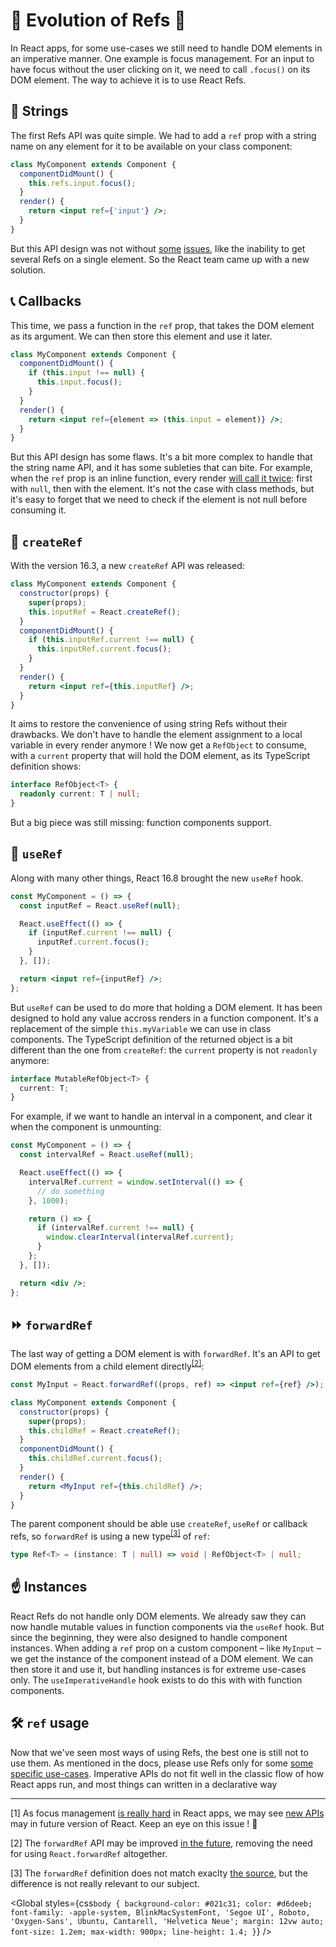 
# 🎯 Evolution of Refs 🎯

In React apps, for some use-cases we still need to handle DOM elements in an imperative manner. One example is focus management. For an input to have focus without the user clicking on it, we need to call `.focus()` on its DOM element. The way to achieve it is to use React Refs.

## 🎈 Strings

The first Refs API was quite simple. We had to add a `ref` prop with a string name on any element for it to be available on your class component:

```jsx
class MyComponent extends Component {
  componentDidMount() {
    this.refs.input.focus();
  }
  render() {
    return <input ref={'input'} />;
  }
}
```

But this API design was not without [some](https://github.com/facebook/react/issues/1373) [issues](https://github.com/facebook/react/pull/8333#issuecomment-271648615), like the inability to get several Refs on a single element. So the React team came up with a new solution.

## 📞 Callbacks

This time, we pass a function in the `ref` prop, that takes the DOM element as its argument. We can then store this element and use it later.

```jsx
class MyComponent extends Component {
  componentDidMount() {
    if (this.input !== null) {
      this.input.focus();
    }
  }
  render() {
    return <input ref={element => (this.input = element)} />;
  }
}
```

But this API design has some flaws. It's a bit more complex to handle that the string name API, and it has some subleties that can bite. For example, when the `ref` prop is an inline function, every render [will call it twice](https://reactjs.org/docs/refs-and-the-dom.html#caveats-with-callback-refs): first with `null`, then with the element. It's not the case with class methods, but it's easy to forget that we need to check if the element is not null before consuming it.

## 🐣 `createRef`

With the version 16.3, a new `createRef` API was released:

```jsx
class MyComponent extends Component {
  constructor(props) {
    super(props);
    this.inputRef = React.createRef();
  }
  componentDidMount() {
    if (this.inputRef.current !== null) {
      this.inputRef.current.focus();
    }
  }
  render() {
    return <input ref={this.inputRef} />;
  }
}
```

It aims to restore the convenience of using string Refs without their drawbacks. We don't have to handle the element assignment to a local variable in every render anymore ! We now get a `RefObject` to consume, with a `current` property that will hold the DOM element, as its TypeScript definition shows:

```ts
interface RefObject<T> {
  readonly current: T | null;
}
```

But a big piece was still missing: function components support.

## 🎣 `useRef`

Along with many other things, React 16.8 brought the new `useRef` hook.

```jsx
const MyComponent = () => {
  const inputRef = React.useRef(null);

  React.useEffect(() => {
    if (inputRef.current !== null) {
      inputRef.current.focus();
    }
  }, []);

  return <input ref={inputRef} />;
};
```

But `useRef` can be used to do more that holding a DOM element. It has been designed to hold any value accross renders in a function component. It's a replacement of the simple `this.myVariable` we can use in class components. The TypeScript definition of the returned object is a bit different than the one from `createRef`: the `current` property is not `readonly` anymore:

```ts
interface MutableRefObject<T> {
  current: T;
}
```

For example, if we want to handle an interval in a component, and clear it when the component is unmounting:

```jsx
const MyComponent = () => {
  const intervalRef = React.useRef(null);

  React.useEffect(() => {
    intervalRef.current = window.setInterval(() => {
      // do something
    }, 1000);

    return () => {
      if (intervalRef.current !== null) {
        window.clearInterval(intervalRef.current);
      }
    };
  }, []);

  return <div />;
};
```

## ⏩ `forwardRef`

The last way of getting a DOM element is with `forwardRef`. It's an API to get DOM elements from a child element directly<sup>[[2]](#forwardref-api)</sup>:

```jsx
const MyInput = React.forwardRef((props, ref) => <input ref={ref} />);

class MyComponent extends Component {
  constructor(props) {
    super(props);
    this.childRef = React.createRef();
  }
  componentDidMount() {
    this.childRef.current.focus();
  }
  render() {
    return <MyInput ref={this.childRef} />;
  }
}
```

The parent component should be able use `createRef`, `useRef` or callback refs, so `forwardRef` is using a new type<sup>[[3]](#forwardref-definition)</sup> of `ref`:

```ts
type Ref<T> = (instance: T | null) => void | RefObject<T> | null;
```

## ☝️ Instances

React Refs do not handle only DOM elements. We already saw they can now handle mutable values in function components via the `useRef` hook. But since the beginning, they were also designed to handle component instances. When adding a `ref` prop on a custom component – like `MyInput` – we get the instance of the component instead of a DOM element. We can then store it and use it, but handling instances is for extreme use-cases only. The `useImperativeHandle` hook exists to do this with with function components.

## 🛠 `ref` usage

Now that we've seen most ways of using Refs, the best one is still not to use them. As mentioned in the docs, please use Refs only for some [some specific use-cases](https://reactjs.org/docs/refs-and-the-dom.html#when-to-use-refs). Imperative APIs do not fit well in the classic flow of how React apps run, and most things can written in a declarative way

---

<a name="focus">[1]</a> As focus management [is really hard](https://github.com/reactjs/rfcs/issues/104) in React apps, we may see [new APIs](https://github.com/facebook/react/issues/16009) may in future version of React. Keep an eye on this issue ! 👀

<a name="forwardref-api">[2]</a> The `forwardRef` API may be improved [in the future](https://github.com/reactjs/rfcs/pull/107), removing the need for using `React.forwardRef` altogether.

<a name="forwardref-definition">[3]</a> The `forwardRef` definition does not match exaclty [the source](https://github.com/DefinitelyTyped/DefinitelyTyped/blob/master/types/react/index.d.ts#L84), but the difference is not really relevant to our subject.

<Global
  styles={css`
    body {
      background-color: #021c31;
      color: #d6deeb;
      font-family: -apple-system, BlinkMacSystemFont, 'Segoe UI', Roboto, 'Oxygen-Sans', Ubuntu,
        Cantarell, 'Helvetica Neue';
      margin: 12vw auto;
      font-size: 1.2em;
      max-width: 900px;
      line-height: 1.4;
    }
  `}
/>
